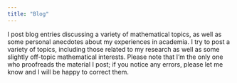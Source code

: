 ```yaml
---
title: "Blog"
---
```


I post blog entries discussing a variety of mathematical topics, as well as some personal anecdotes about my experiences in academia. I try to post a variety of topics, including those related to my research as well as some slightly off-topic mathematical interests. Please note that I'm the only one who proofreads the material I post; if you notice any errors, please let me know and I will be happy to correct them. 